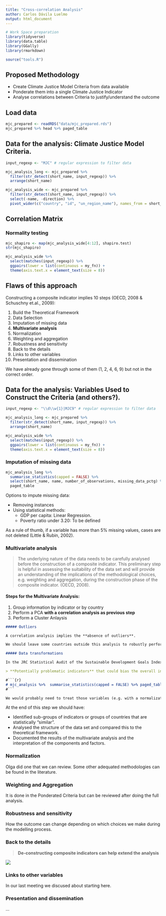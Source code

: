 ```yaml
---
title: "Cross-correlation Analysis"
author: Carlos Dávila Luelmo
output: html_document
---
```


```r
# Work Space preparation
library(tidyverse)
library(data.table)
library(GGally)
library(rmarkdown)

source("tools.R")
```

## Proposed Methodology

* Create Climate Justice Model Criteria from data available
* Ponderate them into a single Climate Justice Indicator
* Analyse correlations between Criteria to justify/understand the outcome

## Load data

```r
mjc_prepared <- readRDS("data/mjc_prepared.rds")
mjc_prepared %>% head %>% paged_table
```

## Data for the analysis: Climate Justice Model Criteria.

```r
input_regexp <- "MJC" # regular expression to filter data

mjc_analysis_long <- mjc_prepared %>% 
  filter(str_detect(short_name, input_regexp)) %>% 
  arrange(short_name)

mjc_analysis_wide <- mjc_prepared %>% 
  filter(str_detect(short_name, input_regexp)) %>% 
  select(-name, -direction) %>% 
  pivot_wider(c("country", "id", "un_region_name"), names_from = short_name, values_from = value)
```

## Correlation Matrix

### Normality testing

```r
mjc_shapiro <- map(mjc_analysis_wide[4:12], shapiro.test)
str(mjc_shapiro)
```


```r
mjc_analysis_wide %>% 
  select(matches(input_regexp)) %>%
  ggpairs(lower = list(continuous = my_fn)) +
  theme(axis.text.x = element_text(size = 8))
```


## Flaws of this approach

Constructing a composite indicator implies 10 steps (OECD, 2008 & Schuschny et.al., 2009):

1. Build the Theoretical Framework
2. Data Selection
3. Imputation of missing data
4. **Multivariate analysis**
5. Normalization
6. Weighting and aggregation
7. Robustness and sensitivity
8. Back to the details
9. Links to other variables
10. Presentation and dissemination 

We have already gone through some of them (1, 2, 4, 6, 9) but not in the correct order.

## Data for the analysis: Variables Used to Construct the Criteria (and others?).

```r
input_regexp <- "\\d\\w{1}|MJC9" # regular expression to filter data

mjc_analysis_long <- mjc_prepared %>% 
  filter(str_detect(short_name, input_regexp)) %>% 
  arrange(short_name)
```

```r
mjc_analysis_wide %>% 
  select(matches(input_regexp)) %>% 
  ggpairs(lower = list(continuous = my_fn)) +
  theme(axis.text.x = element_text(size = 8))
```

### Imputation of missing data

```r
mjc_analysis_long %>% 
  summarise_statistics(capped = FALSE) %>% 
  select(short_name, name, number_of_observations, missing_data_pctg) %>% 
  paged_table
```

Options to impute missing data:

* Removing instances
* Using statistical methods:
  * GDP per capita: Linear Regression.
  * Poverty ratio under 3.20: To be defined

As a rule of thumb, if a variable has more than 5% missing values, cases are not deleted (Little & Rubin, 2002).

### Multivariate analysis

> The underlying nature of the data needs to be carefully analysed before the construction of a composite indicator. This preliminary step is helpful in assessing the suitability of the data set and will provide an understanding of the implications of the methodological choices, e.g. weighting and aggregation, during the construction phase of the composite indicator. (OECD, 2008).

#### Steps for the Multivariate Analysis:

1. Group information by indicator or by country
2. Perform a PCA **with a correlation analysis as previous step**
3. Perform a Cluster Anlaysis

```markdown
##### Outliers

A correlation analysis implies the **absence of outliers**. 

We should leave some countries outside this analysis to robustly perform the PCA and get sound conclusions out of the process.

##### Data transformations

In the JRC Statistical Audit of the Sustainable Development Goals Index and Dashboards we can read:

> **Potentially problematic indicators** that could bias the overall index results were identified on the basis of two measures related to the shape of the distributions: the skewness and kurtosis.

#```{r}
# mjc_analysis %>%  summarise_statistics(capped = FALSE) %>% paged_table
#```

We would probably need to treat those variables (e.g. with a normalization and a log transformation) before the PCA.
```

At the end of this step we should have:

* Identified sub-groups of indicators or groups of countries that are statistically “similar”.
* Analysed the structure of the data set and compared this to the theoretical framework.
* Documented the results of the multivariate analysis and the interpretation of the components and factors.

### Normalization

Olga did one that we can review. Some other adequated methodologies can be found in the literature.

### Weighting and Aggregation

It is done in the Ponderated Criteria but can be reviewed after doing the full analysis.

### Robustness and sensitivity

How the outcome can change depending on which choices we make during the modelling process.

### Back to the details

> **De-constructing composite indicators can help extend the analysis**

![](image/back.png)

### Links to other variables

In our last meeting we discused about starting here.

### Presentation and dissemination

...
